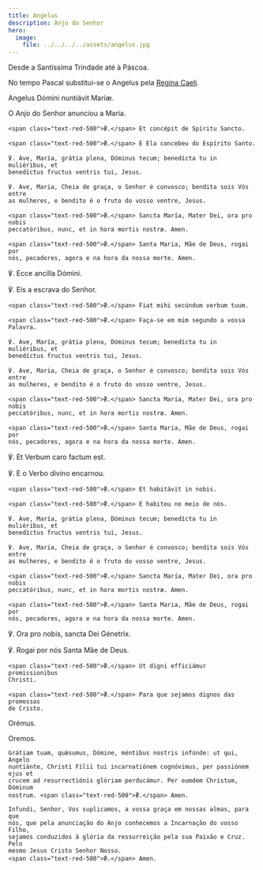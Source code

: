 ```yaml
---
title: Angelus
description: Anjo do Senhor
hero:
  image:
    file: ../../../../assets/angelus.jpg
---
```


<aside>
Desde a Santíssima Trindade até à Páscoa.

No tempo Pascal substitui-se o Angelus pela [Regina Caeli](/devocionario/antifonas/reginacaeli).

</aside>

<div class="side-by-side not-content">

Angelus Dómini nuntiávit Maríæ.

O Anjo do Senhor anunciou a Maria.

    <span class="text-red-500">℟.</span> Et concépit de Spíritu Sancto.

    <span class="text-red-500">℟.</span> E Ela concebeu do Espírito Santo.

    ℣. Ave, María, grátia plena, Dóminus tecum; benedícta tu in muliéribus, et
    benedíctus fructus ventris tui, Jesus.

    ℣. Ave, Maria, Cheia de graça, o Senhor é convosco; bendita sois Vós entre
    as mulheres, e bendito é o fruto do vosso ventre, Jesus.

    <span class="text-red-500">℟.</span> Sancta María, Mater Dei, ora pro nobis
    peccatóribus, nunc, et in hora mortis nostræ. Amen.

    <span class="text-red-500">℟.</span> Santa Maria, Mãe de Deus, rogai por
    nós, pecadores, agora e na hora da nossa morte. Amen.

℣. Ecce ancílla Dómini.

℣. Eis a escrava do Senhor.

    <span class="text-red-500">℟.</span> Fiat mihi secúndum verbum tuum.

    <span class="text-red-500">℟.</span> Faça-se em mim segundo a vossa Palavra.

    ℣. Ave, María, grátia plena, Dóminus tecum; benedícta tu in muliéribus, et
    benedíctus fructus ventris tui, Jesus.

    ℣. Ave, Maria, Cheia de graça, o Senhor é convosco; bendita sois Vós entre
    as mulheres, e bendito é o fruto do vosso ventre, Jesus.

    <span class="text-red-500">℟.</span> Sancta María, Mater Dei, ora pro nobis
    peccatóribus, nunc, et in hora mortis nostræ. Amen.

    <span class="text-red-500">℟.</span> Santa Maria, Mãe de Deus, rogai por
    nós, pecadores, agora e na hora da nossa morte. Amen.

℣. Et Verbum caro factum est.

℣. E o Verbo divino encarnou.

    <span class="text-red-500">℟.</span> Et habitávit in nobis.

    <span class="text-red-500">℟.</span> E habitou no meio de nós.

    ℣. Ave, María, grátia plena, Dóminus tecum; benedícta tu in muliéribus, et
    benedíctus fructus ventris tui, Jesus.

    ℣. Ave, Maria, Cheia de graça, o Senhor é convosco; bendita sois Vós entre
    as mulheres, e bendito é o fruto do vosso ventre, Jesus.

    <span class="text-red-500">℟.</span> Sancta María, Mater Dei, ora pro nobis
    peccatóribus, nunc, et in hora mortis nostræ. Amen.

    <span class="text-red-500">℟.</span> Santa Maria, Mãe de Deus, rogai por
    nós, pecadores, agora e na hora da nossa morte. Amen.

℣. Ora pro nobis, sancta Dei Génetríx.

℣. Rogai por nós Santa Mãe de Deus.

    <span class="text-red-500">℟.</span> Ut digni efficiámur promissionibus
    Christi.

    <span class="text-red-500">℟.</span> Para que sejamos dignos das promessas
    de Cristo.
  
  <span class="text-red-500 text-center">Orémus.</span>

  <span class="text-red-500 text-center">Oremos.</span>
  
    Grátiam tuam, quǽsumus, Dómine, méntibus nostris infúnde: ut qui, Angelo
    nuntiánte, Christi Fílii tui incarnatiónem cognóvimus, per passiónem ejus et
    crucem ad resurrectiónis glóriam perducámur. Per eumdem Christum, Dóminum
    nostrum. <span class="text-red-500">℟.</span> Amen.

    Infundi, Senhor, Vos suplicamos, a vossa graça em nossas almas, para que
    nós, que pela anunciação do Anjo conhecemos a Incarnação do vosso Filho,
    sejamos conduzidos à glória da ressurreição pela sua Paixão e Cruz. Pelo
    mesmo Jesus Cristo Senhor Nosso.
    <span class="text-red-500">℟.</span> Amen.

</div>
